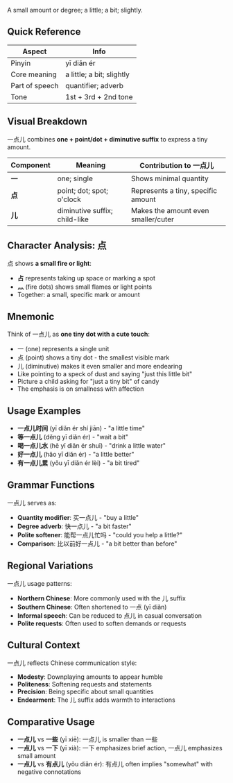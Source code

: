 A small amount or degree; a little; a bit; slightly.

## Quick Reference

| Aspect         | Info                      |
| -------------- | ------------------------- |
| Pinyin         | yī diǎn ér                |
| Core meaning   | a little; a bit; slightly |
| Part of speech | quantifier; adverb        |
| Tone           | 1st + 3rd + 2nd tone      |

## Visual Breakdown

一点儿 combines **one + point/dot + diminutive suffix** to express a tiny amount.

| Component | Meaning                       | Contribution to 一点儿              |
| --------- | ----------------------------- | ----------------------------------- |
| **一**    | one; single                   | Shows minimal quantity              |
| **点**    | point; dot; spot; o'clock     | Represents a tiny, specific amount  |
| **儿**    | diminutive suffix; child-like | Makes the amount even smaller/cuter |

## Character Analysis: 点

点 shows **a small fire or light**:

- **占** represents taking up space or marking a spot
- **灬** (fire dots) shows small flames or light points
- Together: a small, specific mark or amount

## Mnemonic

Think of 一点儿 as **one tiny dot with a cute touch**:

- 一 (one) represents a single unit
- 点 (point) shows a tiny dot - the smallest visible mark
- 儿 (diminutive) makes it even smaller and more endearing
- Like pointing to a speck of dust and saying "just this little bit"
- Picture a child asking for "just a tiny bit" of candy
- The emphasis is on smallness with affection

## Usage Examples

- **一点儿时间** (yī diǎn ér shí jiān) - "a little time"
- **等一点儿** (děng yī diǎn ér) - "wait a bit"
- **喝一点儿水** (hē yī diǎn ér shuǐ) - "drink a little water"
- **好一点儿** (hǎo yī diǎn ér) - "a little better"
- **有一点儿累** (yǒu yī diǎn ér lèi) - "a bit tired"

## Grammar Functions

一点儿 serves as:

- **Quantity modifier**: 买一点儿 - "buy a little"
- **Degree adverb**: 快一点儿 - "a bit faster"
- **Polite softener**: 能帮一点儿忙吗 - "could you help a little?"
- **Comparison**: 比以前好一点儿 - "a bit better than before"

## Regional Variations

一点儿 usage patterns:

- **Northern Chinese**: More commonly used with the 儿 suffix
- **Southern Chinese**: Often shortened to 一点 (yī diǎn)
- **Informal speech**: Can be reduced to 点儿 in casual conversation
- **Polite requests**: Often used to soften demands or requests

## Cultural Context

一点儿 reflects Chinese communication style:

- **Modesty**: Downplaying amounts to appear humble
- **Politeness**: Softening requests and statements
- **Precision**: Being specific about small quantities
- **Endearment**: The 儿 suffix adds warmth to interactions

## Comparative Usage

- **一点儿** vs **一些** (yī xiē): 一点儿 is smaller than 一些
- **一点儿** vs **一下** (yī xià): 一下 emphasizes brief action, 一点儿 emphasizes small amount
- **一点儿** vs **有点儿** (yǒu diǎn ér): 有点儿 often implies "somewhat" with negative connotations
